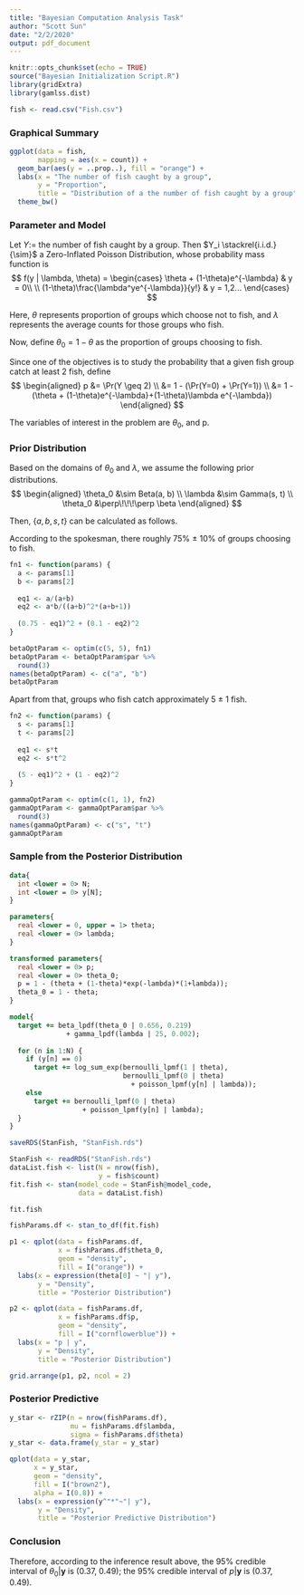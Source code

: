 ---
title: "Bayesian Computation Analysis Task"
author: "Scott Sun"
date: "2/2/2020"
output: pdf_document
---

```{r setup, include=FALSE}
knitr::opts_chunk$set(echo = TRUE)
source("Bayesian Initialization Script.R")
library(gridExtra)
library(gamlss.dist)
```

```{r}
fish <- read.csv("Fish.csv")
```

### Graphical Summary

```{r, fig.width=5, fig.asp=0.6}
ggplot(data = fish,
       mapping = aes(x = count)) +
  geom_bar(aes(y = ..prop..), fill = "orange") +
  labs(x = "The number of fish caught by a group",
       y = "Proportion",
       title = "Distribution of a the number of fish caught by a group") +
  theme_bw()
```

### Parameter and Model

Let $Y:=$ the number of fish caught by a group. Then $Y_i \stackrel{i.i.d.}{\sim}$ a Zero-Inflated Poisson Distribution, whose probability mass function is
$$
f(y | \lambda, \theta) = 
\begin{cases}
  \theta + (1-\theta)e^{-\lambda} & y = 0\\
  \\
  (1-\theta)\frac{\lambda^ye^{-\lambda}}{y!} & y = 1,2...
\end{cases}  
$$

Here, $\theta$ represents proportion of groups which choose not to fish, and $\lambda$ represents the average counts for those groups who fish.

Now, define $\theta_0 = 1 - \theta$ as the proportion of groups choosing to fish.

Since one of the objectives is to study the probability that a given fish group catch at least 2 fish, define
$$
\begin{aligned}
p 
&= \Pr(Y \geq 2) \\
&= 1 - (\Pr(Y=0) + \Pr(Y=1)) \\
&= 1 - (\theta + (1-\theta)e^{-\lambda}+(1-\theta)\lambda e^{-\lambda})
\end{aligned}
$$

The variables of interest in the problem are $\theta_0$, and p.

### Prior Distribution

Based on the domains of $\theta_0$ and $\lambda$, we assume the following prior distributions.
$$
\begin{aligned}
\theta_0 &\sim Beta(a, b) \\
\lambda &\sim Gamma(s, t) \\
\theta_0 &\perp\!\!\!\perp \beta
\end{aligned}
$$

Then, $\{a, b, s, t\}$ can be calculated as follows.

According to the spokesman, there roughly 75% $\pm$ 10% of groups choosing to fish.
```{r}
fn1 <- function(params) {
  a <- params[1]
  b <- params[2]
  
  eq1 <- a/(a+b)
  eq2 <- a*b/((a+b)^2*(a+b+1))
  
  (0.75 - eq1)^2 + (0.1 - eq2)^2
}

betaOptParam <- optim(c(5, 5), fn1)
betaOptParam <- betaOptParam$par %>%
  round(3)
names(betaOptParam) <- c("a", "b")
betaOptParam
```

Apart from that, groups who fish catch approximately 5 $\pm$ 1 fish.

```{r}
fn2 <- function(params) {
  s <- params[1]
  t <- params[2]
  
  eq1 <- s*t
  eq2 <- s*t^2
  
  (5 - eq1)^2 + (1 - eq2)^2
}

gammaOptParam <- optim(c(1, 1), fn2)
gammaOptParam <- gammaOptParam$par %>%
  round(3)
names(gammaOptParam) <- c("s", "t")
gammaOptParam
```


### Sample from the Posterior Distribution

```{stan output.var="StanFish", eval=FALSE}
data{
  int <lower = 0> N;
  int <lower = 0> y[N];
}

parameters{
  real <lower = 0, upper = 1> theta;
  real <lower = 0> lambda;
}

transformed parameters{
  real <lower = 0> p;
  real <lower = 0> theta_0;
  p = 1 - (theta + (1-theta)*exp(-lambda)*(1+lambda));
  theta_0 = 1 - theta;
}

model{
  target += beta_lpdf(theta_0 | 0.656, 0.219) 
              + gamma_lpdf(lambda | 25, 0.002);
  
  for (n in 1:N) {
    if (y[n] == 0)
      target += log_sum_exp(bernoulli_lpmf(1 | theta), 
                            bernoulli_lpmf(0 | theta) 
                              + poisson_lpmf(y[n] | lambda));
    else
      target += bernoulli_lpmf(0 | theta) 
                  + poisson_lpmf(y[n] | lambda);
  } 
}
```

```{r, eval=FALSE}
saveRDS(StanFish, "StanFish.rds")
```

```{r}
StanFish <- readRDS("StanFish.rds")
dataList.fish <- list(N = nrow(fish),
                      y = fish$count)
fit.fish <- stan(model_code = StanFish@model_code,
                 data = dataList.fish)
```

```{r, echo=FALSE}
fit.fish
```

```{r}
fishParams.df <- stan_to_df(fit.fish)
```

```{r, fig.asp=0.4}
p1 <- qplot(data = fishParams.df,
            x = fishParams.df$theta_0,
            geom = "density",
            fill = I("orange")) +
  labs(x = expression(theta[0] ~ "| y"),
       y = "Density",
       title = "Posterior Distribution")

p2 <- qplot(data = fishParams.df,
            x = fishParams.df$p,
            geom = "density",
            fill = I("cornflowerblue")) +
  labs(x = "p | y",
       y = "Density",
       title = "Posterior Distribution")

grid.arrange(p1, p2, ncol = 2)
```

### Posterior Predictive

```{r}
y_star <- rZIP(n = nrow(fishParams.df), 
               mu = fishParams.df$lambda,
               sigma = fishParams.df$theta)
y_star <- data.frame(y_star = y_star)
```

```{r, fig.width=5, fig.asp=0.6}
qplot(data = y_star,
      x = y_star,
      geom = "density",
      fill = I("brown2"),
      alpha = I(0.8)) + 
  labs(x = expression(y^"*"~"| y"),
       y = "Density",
       title = "Posterior Predictive Distribution")
```

### Conclusion

Therefore, according to the inference result above, the 95% credible interval of $\theta_0|\boldsymbol{y}$ is (0.37, 0.49); the 95% credible interval of $p|\boldsymbol{y}$ is (0.37, 0.49).

